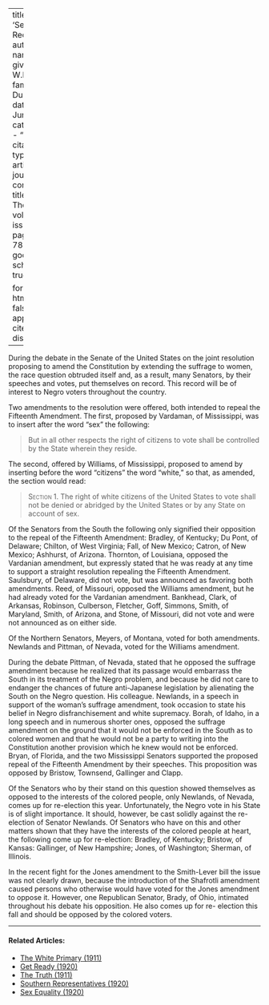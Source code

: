 
---
title: 'Senators'' Records'
author:
  - name:
      given: W.E.B.
      family: Du Bois
date: Jun. 1914
categories: 
  - ""
citation: 
  type: article-journal
  container-title: The Crisis
  volume: 8
  issue: 2
  page: 77-78
google-scholar: true

format:
  html:
    toc: false
    appendix-cite-as: display
---



During the debate in the Senate of the United States on the joint
resolution proposing to amend the Constitution by extending the suffrage
to women, the race question obtruded itself and, as a result, many
Senators, by their speeches and votes, put themselves on record. This
record will be of interest to Negro voters throughout the country.

Two amendments to the resolution were offered, both intended to repeal
the Fifteenth Amendment. The first, proposed by Vardaman, of
Mississippi, was to insert after the word "sex" the following:

> But in all other respects the right of citizens to vote shall be
controlled by the State wherein they reside.

The second, offered by Williams, of Mississippi, proposed to amend by
inserting before the word "citizens" the word "white," so that, as
amended, the section would read:

> <span style="font-variant:small-caps;">Section 1. </span> The right of white citizens of the United States to vote
shall not be denied or abridged by the United States or by any State on
account of sex.

Of the Senators from the South the following only signified their
opposition to the repeal of the Fifteenth Amendment: Bradley, of
Kentucky; Du Pont, of Delaware; Chilton, of West Virginia; Fall, of New
Mexico; Catron, of New Mexico; Ashhurst, of Arizona. Thornton, of
Louisiana, opposed the Vardanian amendment, but expressly stated that he
was ready at any time to support a straight resolution repealing the
Fifteenth Amendment. Saulsbury, of Delaware, did not vote, but was
announced as favoring both amendments. Reed, of Missouri, opposed the
Williams amendment, but he had already voted for the Vardanian
amendment. Bankhead, Clark, of Arkansas, Robinson, Culberson, Fletcher,
Goff, Simmons, Smith, of Maryland, Smith, of Arizona, and Stone, of
Missouri, did not vote and were not announced as on either side.

Of the Northern Senators, Meyers, of Montana, voted for both amendments.
Newlands and Pittman, of Nevada, voted for the Williams amendment.

During the debate Pittman, of Nevada, stated that he opposed the
suffrage amendment because he realized that its passage would embarrass
the South in its treatment of the Negro problem, and because he did not
care to endanger the chances of future anti-Japanese legislation by
alienating the South on the Negro question. His colleague. Newlands, in
a speech in support of the woman's suffrage amendment, took occasion to
state his belief in Negro disfranchisement and white supremacy. Borah,
of Idaho, in a long speech and in numerous shorter ones, opposed the
suffrage amendment on the ground that it would not be enforced in the South as to colored
women and that he would not be a party to writing into the Constitution
another provision which he knew would not be enforced. Bryan, of
Florida, and the two Mississippi Senators supported the proposed repeal
of the Fifteenth Amendment by their speeches. This proposition was
opposed by Bristow, Townsend, Gallinger and Clapp.

Of the Senators who by their stand on this question showed themselves as
opposed to the interests of the colored people, only Newlands, of
Nevada, comes up for re-election this year. Unfortunately, the Negro
vote in his State is of slight importance. It should, however, be cast
solidly against the re-election of Senator Newlands. Of Senators who
have on this and other matters shown that they have the interests of the
colored people at heart, the following come up for re-election: Bradley,
of Kentucky; Bristow, of Kansas: Gallinger, of New Hampshire; Jones, of
Washington; Sherman, of Illinois.

In the recent fight for the Jones amendment to the Smith-Lever bill the
issue was not clearly drawn, because the introduction of the Shafrotli
amendment caused persons who otherwise would have voted for the Jones
amendment to oppose it. However, one Republican Senator, Brady, of Ohio,
intimated throughout his debate his opposition. He also comes up for re-
election this fall and should be opposed by the colored voters.

<!-- Similar articles start here -->

<hr>
#### Related Articles:

* [The White Primary (1911)](/Volumes/01/05/white_primary.html)
* [Get Ready (1920)](/Volumes/20/01/get_ready.html)
* [The Truth (1911)](/Volumes/01/03/truth.html)
* [Southern Representatives (1920)](/Volumes/19/06/southern_representatives.html)
* [Sex Equality (1920)](/Volumes/19/03/sex_equality.html)

<!-- Similar articles end here -->